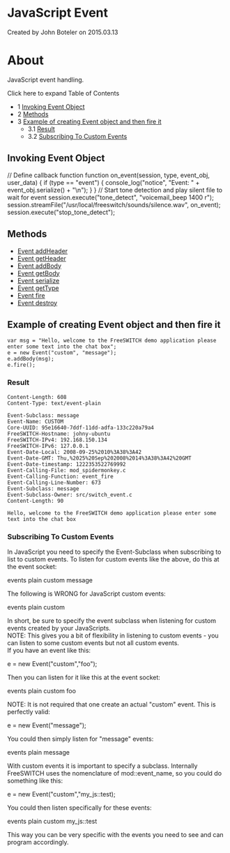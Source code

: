 
# JavaScript Event 

 Created by  John Boteler on 2015.03.13

# About

JavaScript event handling.

Click here to expand Table of Contents

* 1 [Invoking Event Object](#invoking-event-object)
* 2 [Methods](#methods)
* 3 [Example of creating Event object and then fire it](#example-of-creating-event-object-and-then-fire-it)  
   * 3.1 [Result](#result)  
   * 3.2 [Subscribing To Custom Events](#subscribing-to-custom-events)

## Invoking Event Object

   // Define callback function
   function on_event(session, type, event_obj, user_data) {
           if (type == "event") {
                   console_log("notice", "Event: " + event_obj.serialize() + "\n"); 
           }
   }
   // Start tone detection and play silent file to wait for event
   session.execute("tone_detect", "voicemail_beep 1400 r");    
   session.streamFile("/usr/local/freeswitch/sounds/silence.wav", on_event);
   session.execute("stop_tone_detect");

## Methods

* [Event addHeader](https://wiki.freeswitch.org/index.php?title=Event%5FaddHeader&action=edit&redlink=1 "Event addHeader (page does not exist)")
* [Event getHeader](https://wiki.freeswitch.org/index.php?title=Event%5FgetHeader&action=edit&redlink=1 "Event getHeader (page does not exist)")
* [Event addBody](https://wiki.freeswitch.org/index.php?title=Event%5FaddBody&action=edit&redlink=1 "Event addBody (page does not exist)")
* [Event getBody](https://wiki.freeswitch.org/index.php?title=Event%5FgetBody&action=edit&redlink=1 "Event getBody (page does not exist)")
* [Event serialize](https://wiki.freeswitch.org/index.php?title=Event%5Fserialize&action=edit&redlink=1 "Event serialize (page does not exist)")
* [Event getType](https://wiki.freeswitch.org/index.php?title=Event%5FgetType&action=edit&redlink=1 "Event getType (page does not exist)")
* [Event fire](https://wiki.freeswitch.org/index.php?title=Event%5Ffire&action=edit&redlink=1 "Event fire (page does not exist)")
* [Event destroy](https://wiki.freeswitch.org/index.php?title=Event%5Fdestroy&action=edit&redlink=1 "Event destroy (page does not exist)")

## Example of creating Event object and then fire it

    var msg = "Hello, welcome to the FreeSWITCH demo application please enter some text into the chat box";
    e = new Event("custom", "message");
    e.addBody(msg);
    e.fire();

### Result

    Content-Length: 608
    Content-Type: text/event-plain
    
    Event-Subclass: message
    Event-Name: CUSTOM
    Core-UUID: 95e16640-7ddf-11dd-adfa-133c220a79a4
    FreeSWITCH-Hostname: johny-ubuntu
    FreeSWITCH-IPv4: 192.168.150.134
    FreeSWITCH-IPv6: 127.0.0.1
    Event-Date-Local: 2008-09-25%2010%3A38%3A42
    Event-Date-GMT: Thu,%2025%20Sep%202008%2014%3A38%3A42%20GMT
    Event-Date-timestamp: 1222353522769992
    Event-Calling-File: mod_spidermonkey.c
    Event-Calling-Function: event_fire
    Event-Calling-Line-Number: 673
    Event-Subclass: message
    Event-Subclass-Owner: src/switch_event.c
    Content-Length: 90
         
    Hello, welcome to the FreeSWITCH demo application please enter some text into the chat box

### Subscribing To Custom Events

In JavaScript you need to specify the Event-Subclass when subscribing to list to custom events. To listen for custom events like the above, do this at the event socket:

events plain custom message

The following is WRONG for JavaScript custom events:

events plain custom

In short, be sure to specify the event subclass when listening for custom events created by your JavaScripts.   
NOTE: This gives you a bit of flexibility in listening to custom events - you can listen to some custom events but not all custom events.  
If you have an event like this:

e = new Event("custom","foo");

Then you can listen for it like this at the event socket:

events plain custom foo

  
NOTE: It is not required that one create an actual "custom" event. This is perfectly valid:

e = new Event("message");

You could then simply listen for "message" events:

events plain message

With custom events it is important to specify a subclass. Internally FreeSWITCH uses the nomenclature of mod::event\_name, so you could do something like this:

e = new Event("custom","my_js::test);

You could then listen specifically for these events:

events plain custom my_js::test

This way you can be very specific with the events you need to see and can program accordingly.


